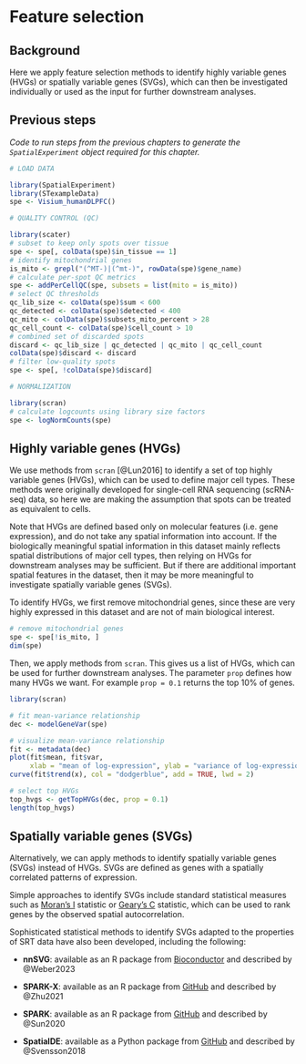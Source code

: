 # Feature selection

## Background

Here we apply feature selection methods to identify highly variable genes (HVGs) or spatially variable genes (SVGs), which can then be investigated individually or used as the input for further downstream analyses.


## Previous steps

*Code to run steps from the previous chapters to generate the `SpatialExperiment` object required for this chapter.*

```r
# LOAD DATA

library(SpatialExperiment)
library(STexampleData)
spe <- Visium_humanDLPFC()

# QUALITY CONTROL (QC)

library(scater)
# subset to keep only spots over tissue
spe <- spe[, colData(spe)$in_tissue == 1]
# identify mitochondrial genes
is_mito <- grepl("(^MT-)|(^mt-)", rowData(spe)$gene_name)
# calculate per-spot QC metrics
spe <- addPerCellQC(spe, subsets = list(mito = is_mito))
# select QC thresholds
qc_lib_size <- colData(spe)$sum < 600
qc_detected <- colData(spe)$detected < 400
qc_mito <- colData(spe)$subsets_mito_percent > 28
qc_cell_count <- colData(spe)$cell_count > 10
# combined set of discarded spots
discard <- qc_lib_size | qc_detected | qc_mito | qc_cell_count
colData(spe)$discard <- discard
# filter low-quality spots
spe <- spe[, !colData(spe)$discard]

# NORMALIZATION

library(scran)
# calculate logcounts using library size factors
spe <- logNormCounts(spe)
```


## Highly variable genes (HVGs)

We use methods from `scran` [@Lun2016] to identify a set of top highly variable genes (HVGs), which can be used to define major cell types. These methods were originally developed for single-cell RNA sequencing (scRNA-seq) data, so here we are making the assumption that spots can be treated as equivalent to cells.

Note that HVGs are defined based only on molecular features (i.e. gene expression), and do not take any spatial information into account. If the biologically meaningful spatial information in this dataset mainly reflects spatial distributions of major cell types, then relying on HVGs for downstream analyses may be sufficient. But if there are additional important spatial features in the dataset, then it may be more meaningful to investigate spatially variable genes (SVGs).

To identify HVGs, we first remove mitochondrial genes, since these are very highly expressed in this dataset and are not of main biological interest.

```r
# remove mitochondrial genes
spe <- spe[!is_mito, ]
dim(spe)
```


Then, we apply methods from `scran`. This gives us a list of HVGs, which can be used for further downstream analyses. The parameter `prop` defines how many HVGs we want. For example `prop = 0.1` returns the top 10% of genes.

```r
library(scran)

# fit mean-variance relationship
dec <- modelGeneVar(spe)

# visualize mean-variance relationship
fit <- metadata(dec)
plot(fit$mean, fit$var, 
     xlab = "mean of log-expression", ylab = "variance of log-expression")
curve(fit$trend(x), col = "dodgerblue", add = TRUE, lwd = 2)

# select top HVGs
top_hvgs <- getTopHVGs(dec, prop = 0.1)
length(top_hvgs)
```


## Spatially variable genes (SVGs)

Alternatively, we can apply methods to identify spatially variable genes (SVGs) instead of HVGs. SVGs are defined as genes with a spatially correlated patterns of expression.

Simple approaches to identify SVGs include standard statistical measures such as [Moran's I](https://en.wikipedia.org/wiki/Moran%27s_I) statistic or [Geary's C](https://en.wikipedia.org/wiki/Geary%27s_C) statistic, which can be used to rank genes by the observed spatial autocorrelation.

Sophisticated statistical methods to identify SVGs adapted to the properties of SRT data have also been developed, including the following:

- **nnSVG**: available as an R package from [Bioconductor](https://bioconductor.org/packages/nnSVG) and described by @Weber2023

- **SPARK-X**: available as an R package from [GitHub](https://xzhoulab.github.io/SPARK/) and described by @Zhu2021

- **SPARK**: available as an R package from [GitHub](https://xzhoulab.github.io/SPARK/) and described by @Sun2020

- **SpatialDE**: available as a Python package from [GitHub](https://github.com/Teichlab/SpatialDE) and described by @Svensson2018

